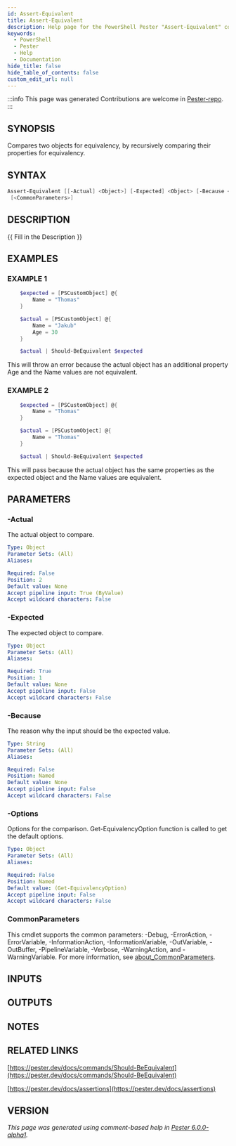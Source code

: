 ```yaml
---
id: Assert-Equivalent
title: Assert-Equivalent
description: Help page for the PowerShell Pester "Assert-Equivalent" command
keywords:
  - PowerShell
  - Pester
  - Help
  - Documentation
hide_title: false
hide_table_of_contents: false
custom_edit_url: null
---
```


:::info This page was generated
Contributions are welcome in [Pester-repo](https://github.com/pester/pester).
:::

## SYNOPSIS

Compares two objects for equivalency, by recursively comparing their properties for equivalency.

## SYNTAX

```powershell
Assert-Equivalent [[-Actual] <Object>] [-Expected] <Object> [-Because <String>] [-Options <Object>]
 [<CommonParameters>]
```

## DESCRIPTION

\{\{ Fill in the Description \}\}

## EXAMPLES

### EXAMPLE 1

```powershell
    $expected = [PSCustomObject] @{
        Name = "Thomas"
    }

    $actual = [PSCustomObject] @{
        Name = "Jakub"
        Age = 30
    }

    $actual | Should-BeEquivalent $expected
```

This will throw an error because the actual object has an additional property Age and the Name values are not equivalent.

### EXAMPLE 2

```powershell
    $expected = [PSCustomObject] @{
        Name = "Thomas"
    }

    $actual = [PSCustomObject] @{
        Name = "Thomas"
    }

    $actual | Should-BeEquivalent $expected
```

This will pass because the actual object has the same properties as the expected object and the Name values are equivalent.

## PARAMETERS

### -Actual

The actual object to compare.

```yaml
Type: Object
Parameter Sets: (All)
Aliases:

Required: False
Position: 2
Default value: None
Accept pipeline input: True (ByValue)
Accept wildcard characters: False
```

### -Expected

The expected object to compare.

```yaml
Type: Object
Parameter Sets: (All)
Aliases:

Required: True
Position: 1
Default value: None
Accept pipeline input: False
Accept wildcard characters: False
```

### -Because

The reason why the input should be the expected value.

```yaml
Type: String
Parameter Sets: (All)
Aliases:

Required: False
Position: Named
Default value: None
Accept pipeline input: False
Accept wildcard characters: False
```

### -Options

Options for the comparison.
Get-EquivalencyOption function is called to get the default options.

```yaml
Type: Object
Parameter Sets: (All)
Aliases:

Required: False
Position: Named
Default value: (Get-EquivalencyOption)
Accept pipeline input: False
Accept wildcard characters: False
```

### CommonParameters

This cmdlet supports the common parameters: -Debug, -ErrorAction, -ErrorVariable, -InformationAction, -InformationVariable, -OutVariable, -OutBuffer, -PipelineVariable, -Verbose, -WarningAction, and -WarningVariable. For more information, see [about_CommonParameters](http://go.microsoft.com/fwlink/?LinkID=113216).

## INPUTS

## OUTPUTS

## NOTES

## RELATED LINKS

[https://pester.dev/docs/commands/Should-BeEquivalent](https://pester.dev/docs/commands/Should-BeEquivalent)

[https://pester.dev/docs/assertions](https://pester.dev/docs/assertions)

## VERSION

*This page was generated using comment-based help in [Pester 6.0.0-alpha1](https://github.com/pester/pester).*
